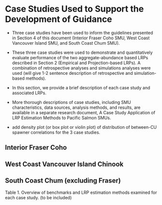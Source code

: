 # Case Studies Used to Support the Development of Guidance {#case-studies}

-	Three case studies have been used to inform the guidelines presented in Section 4 of this document (Interior Fraser Coho SMU, West Coast Vancouver Island SMU, and South Coast Chum SMU). 
-	These three case studies were used to demonstrate and quantitatively evaluate performance of the two aggregate-abundance based LRPs described in Section 2 (Empirical and Projection-based LRPs). A combination of retrospective analyses and simulations analyses were used (will give 1-2 sentence description of retrospective and simulation-based methods).
-	In this section, we provide a brief description of each case study and associated LRPs.  
-	More thorough descriptions of case studies, including SMU characteristics, data sources, analysis methods, and results, are available in a separate research document, A Case Study Application of LRP Estimation Methods to Pacific Salmon SMUs.

- add density plot (or box plot or violin plot) of distribution of between-CU spawner correlations for the 3 case studies.

## Interior Fraser Coho

## West Coast Vancouver Island Chinook

## South Coast Chum (excluding Fraser)


Table 1. Overview of benchmarks and LRP estimation methods examined for each case study.
(to be included)

